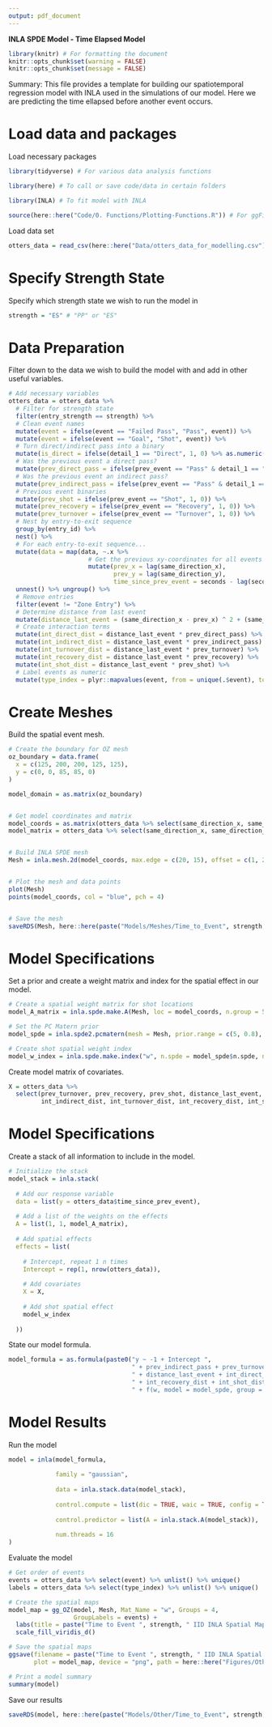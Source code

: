 ```yaml
---
output: pdf_document
---
```


\centering
\Huge

**INLA SPDE Model - Time Elapsed Model**

\raggedright

\rule{\textwidth}{1.5pt}
\small

```r
library(knitr) # For formatting the document
knitr::opts_chunk$set(warning = FALSE)
knitr::opts_chunk$set(message = FALSE)
```

Summary: This file provides a template for building our spatiotemporal regression model with INLA used in the simulations of our model. Here we are predicting the time ellapsed before another event occurs.


# Load data and packages

Load necessary packages

```r
library(tidyverse) # For various data analysis functions

library(here) # To call or save code/data in certain folders

library(INLA) # To fit model with INLA

source(here::here("Code/0. Functions/Plotting-Functions.R")) # For ggField2 function
```

Load data set

```r
otters_data = read_csv(here::here("Data/otters_data_for_modelling.csv"))
```

# Specify Strength State

Specify which strength state we wish to run the model in

```r
strength = "ES" # "PP" or "ES"
```


# Data Preparation

Filter down to the data we wish to build the model with and add in other useful variables.

```r
# Add necessary variables
otters_data = otters_data %>%
  # Filter for strength state
  filter(entry_strength == strength) %>%
  # Clean event names
  mutate(event = ifelse(event == "Failed Pass", "Pass", event)) %>%
  mutate(event = ifelse(event == "Goal", "Shot", event)) %>%
  # Turn direct/indirect pass into a binary
  mutate(is_direct = ifelse(detail_1 == "Direct", 1, 0) %>% as.numeric()) %>%
  # Was the previous event a direct pass?
  mutate(prev_direct_pass = ifelse(prev_event == "Pass" & detail_1 == "Direct", 1, 0)) %>%
  # Was the previous event an indirect pass?
  mutate(prev_indirect_pass = ifelse(prev_event == "Pass" & detail_1 == "Indirect", 1, 0)) %>%
  # Previous event binaries
  mutate(prev_shot = ifelse(prev_event == "Shot", 1, 0)) %>%
  mutate(prev_recovery = ifelse(prev_event == "Recovery", 1, 0)) %>%
  mutate(prev_turnover = ifelse(prev_event == "Turnover", 1, 0)) %>%
  # Nest by entry-to-exit sequence
  group_by(entry_id) %>%
  nest() %>%
  # For each entry-to-exit sequence...
  mutate(data = map(data, ~.x %>%
                      # Get the previous xy-coordinates for all events and time ellapsed
                      mutate(prev_x = lag(same_direction_x),
                             prev_y = lag(same_direction_y),
                             time_since_prev_event = seconds - lag(seconds)))) %>%
  unnest() %>% ungroup() %>%
  # Remove entries
  filter(event != "Zone Entry") %>%
  # Determine distance from last event
  mutate(distance_last_event = (same_direction_x - prev_x) ^ 2 + (same_direction_y - prev_y) ^ 2) %>%
  # Create interaction terms
  mutate(int_direct_dist = distance_last_event * prev_direct_pass) %>%
  mutate(int_indirect_dist = distance_last_event * prev_indirect_pass) %>%
  mutate(int_turnover_dist = distance_last_event * prev_turnover) %>%
  mutate(int_recovery_dist = distance_last_event * prev_recovery) %>%
  mutate(int_shot_dist = distance_last_event * prev_shot) %>%
  # Label events as numeric
  mutate(type_index = plyr::mapvalues(event, from = unique(.$event), to = c(1:length(unique(.$event)))) %>% as.numeric())
```


# Create Meshes

Build the spatial event mesh.

```r
# Create the boundary for OZ mesh
oz_boundary = data.frame(
  x = c(125, 200, 200, 125, 125),
  y = c(0, 0, 85, 85, 0)
)

model_domain = as.matrix(oz_boundary)


# Get model coordinates and matrix
model_coords = as.matrix(otters_data %>% select(same_direction_x, same_direction_y))
model_matrix = otters_data %>% select(same_direction_x, same_direction_y, is_direct)


# Build INLA SPDE mesh
Mesh = inla.mesh.2d(model_coords, max.edge = c(20, 15), offset = c(1, 2), cutoff = 8, loc.domain = model_domain)


# Plot the mesh and data points
plot(Mesh)
points(model_coords, col = "blue", pch = 4)


# Save the mesh
saveRDS(Mesh, here::here(paste("Models/Meshes/Time_to_Event", strength, "Mesh.Rda", sep = "_")))
```


# Model Specifications

Set a prior and create a weight matrix and index for the spatial effect in our model.

```r
# Create a spatial weight matrix for shot locations
model_A_matrix = inla.spde.make.A(Mesh, loc = model_coords, n.group = 5, group = otters_data$type_index)

# Set the PC Matern prior
model_spde = inla.spde2.pcmatern(mesh = Mesh, prior.range = c(5, 0.8), prior.sigma = c(0.5, 0.5))

# Create shot spatial weight index
model_w_index = inla.spde.make.index("w", n.spde = model_spde$n.spde, n.group = 5)
```

Create model matrix of covariates.

```r
X = otters_data %>%
  select(prev_turnover, prev_recovery, prev_shot, distance_last_event, int_direct_dist, prev_indirect_pass,
         int_indirect_dist, int_turnover_dist, int_recovery_dist, int_shot_dist)
```


# Model Specifications

Create a stack of all information to include in the model.

```r
# Initialize the stack
model_stack = inla.stack(
  
  # Add our response variable
  data = list(y = otters_data$time_since_prev_event), 
  
  # Add a list of the weights on the effects
  A = list(1, 1, model_A_matrix),
  
  # Add spatial effects
  effects = list(
    
    # Intercept, repeat 1 n times
    Intercept = rep(1, nrow(otters_data)),
    
    # Add covariates
    X = X,
    
    # Add shot spatial effect
    model_w_index
    
  ))
```

State our model formula.

```r
model_formula = as.formula(paste0("y ~ -1 + Intercept ", 
                                  " + prev_indirect_pass + prev_turnover + prev_recovery + prev_shot",
                                  " + distance_last_event + int_direct_dist + int_indirect_dist + int_turnover_dist",
                                  " + int_recovery_dist + int_shot_dist",
                                  " + f(w, model = model_spde, group = w.group, control.group = list(model = 'iid'))"))
```

# Model Results

Run the model

```r
model = inla(model_formula,
             
             family = "gaussian",
             
             data = inla.stack.data(model_stack),
             
             control.compute = list(dic = TRUE, waic = TRUE, config = TRUE),
             
             control.predictor = list(A = inla.stack.A(model_stack)),
             
             num.threads = 16
)
```


Evaluate the model

```r
# Get order of events
events = otters_data %>% select(event) %>% unlist() %>% unique()
labels = otters_data %>% select(type_index) %>% unlist() %>% unique()

# Create the spatial maps
model_map = gg_OZ(model, Mesh, Mat_Name = "w", Groups = 4, 
                  GroupLabels = events) +
  labs(title = paste("Time to Event ", strength, " IID INLA Spatial Map", sep = "")) +
  scale_fill_viridis_d()

# Save the spatial maps
ggsave(filename = paste("Time to Event ", strength, " IID INLA Spatial Map.png", sep = ""), 
       plot = model_map, device = "png", path = here::here("Figures/Other/"))

# Print a model summary
summary(model)
```

Save our results

```r
saveRDS(model, here::here(paste("Models/Other/Time_to_Event", strength, "model.Rda", sep = "_")))
```

